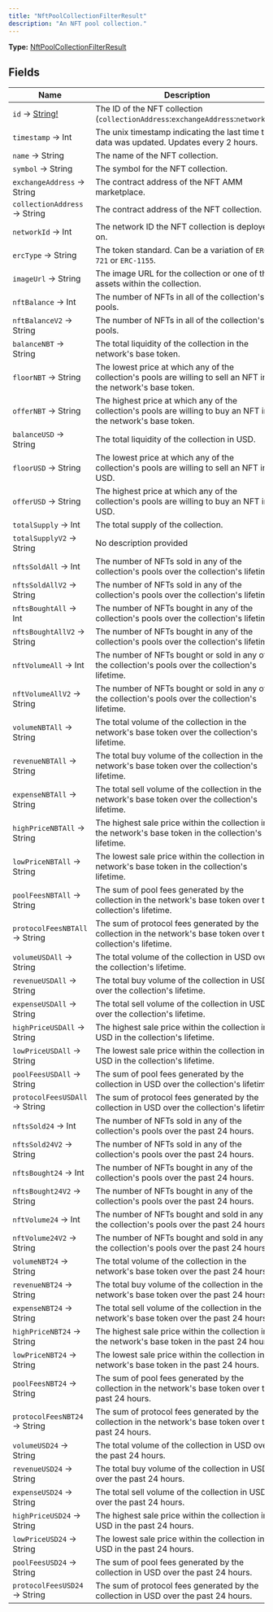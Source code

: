 ```yaml
---
title: "NftPoolCollectionFilterResult"
description: "An NFT pool collection."
---
```


**Type:** [NftPoolCollectionFilterResult](/api-reference/types/nftpoolcollectionfilterresult)

## Fields

| Name | Description |
|------|-------------|
| `id` → [String!](/api-reference/types/string) | The ID of the NFT collection (`collectionAddress`:`exchangeAddress`:`networkId`). |
| `timestamp` → Int | The unix timestamp indicating the last time the data was updated. Updates every 2 hours. |
| `name` → String | The name of the NFT collection. |
| `symbol` → String | The symbol for the NFT collection. |
| `exchangeAddress` → String | The contract address of the NFT AMM marketplace. |
| `collectionAddress` → String | The contract address of the NFT collection. |
| `networkId` → Int | The network ID the NFT collection is deployed on. |
| `ercType` → String | The token standard. Can be a variation of `ERC-721` or `ERC-1155`. |
| `imageUrl` → String | The image URL for the collection or one of the assets within the collection. |
| `nftBalance` → Int | The number of NFTs in all of the collection&#39;s pools. |
| `nftBalanceV2` → String | The number of NFTs in all of the collection&#39;s pools. |
| `balanceNBT` → String | The total liquidity of the collection in the network&#39;s base token. |
| `floorNBT` → String | The lowest price at which any of the collection&#39;s pools are willing to sell an NFT in the network&#39;s base token. |
| `offerNBT` → String | The highest price at which any of the collection&#39;s pools are willing to buy an NFT in the network&#39;s base token. |
| `balanceUSD` → String | The total liquidity of the collection in USD. |
| `floorUSD` → String | The lowest price at which any of the collection&#39;s pools are willing to sell an NFT in USD. |
| `offerUSD` → String | The highest price at which any of the collection&#39;s pools are willing to buy an NFT in USD. |
| `totalSupply` → Int | The total supply of the collection. |
| `totalSupplyV2` → String | No description provided |
| `nftsSoldAll` → Int | The number of NFTs sold in any of the collection&#39;s pools over the collection&#39;s lifetime. |
| `nftsSoldAllV2` → String | The number of NFTs sold in any of the collection&#39;s pools over the collection&#39;s lifetime. |
| `nftsBoughtAll` → Int | The number of NFTs bought in any of the collection&#39;s pools over the collection&#39;s lifetime. |
| `nftsBoughtAllV2` → String | The number of NFTs bought in any of the collection&#39;s pools over the collection&#39;s lifetime. |
| `nftVolumeAll` → Int | The number of NFTs bought or sold in any of the collection&#39;s pools over the collection&#39;s lifetime. |
| `nftVolumeAllV2` → String | The number of NFTs bought or sold in any of the collection&#39;s pools over the collection&#39;s lifetime. |
| `volumeNBTAll` → String | The total volume of the collection in the network&#39;s base token over the collection&#39;s lifetime. |
| `revenueNBTAll` → String | The total buy volume of the collection in the network&#39;s base token over the collection&#39;s lifetime. |
| `expenseNBTAll` → String | The total sell volume of the collection in the network&#39;s base token over the collection&#39;s lifetime. |
| `highPriceNBTAll` → String | The highest sale price within the collection in the network&#39;s base token in the collection&#39;s lifetime. |
| `lowPriceNBTAll` → String | The lowest sale price within the collection in the network&#39;s base token in the collection&#39;s lifetime. |
| `poolFeesNBTAll` → String | The sum of pool fees generated by the collection in the network&#39;s base token over the collection&#39;s lifetime. |
| `protocolFeesNBTAll` → String | The sum of protocol fees generated by the collection in the network&#39;s base token over the collection&#39;s lifetime. |
| `volumeUSDAll` → String | The total volume of the collection in USD over the collection&#39;s lifetime. |
| `revenueUSDAll` → String | The total buy volume of the collection in USD over the collection&#39;s lifetime. |
| `expenseUSDAll` → String | The total sell volume of the collection in USD over the collection&#39;s lifetime. |
| `highPriceUSDAll` → String | The highest sale price within the collection in USD in the collection&#39;s lifetime. |
| `lowPriceUSDAll` → String | The lowest sale price within the collection in USD in the collection&#39;s lifetime. |
| `poolFeesUSDAll` → String | The sum of pool fees generated by the collection in USD over the collection&#39;s lifetime. |
| `protocolFeesUSDAll` → String | The sum of protocol fees generated by the collection in USD over the collection&#39;s lifetime. |
| `nftsSold24` → Int | The number of NFTs sold in any of the collection&#39;s pools over the past 24 hours. |
| `nftsSold24V2` → String | The number of NFTs sold in any of the collection&#39;s pools over the past 24 hours. |
| `nftsBought24` → Int | The number of NFTs bought in any of the collection&#39;s pools over the past 24 hours. |
| `nftsBought24V2` → String | The number of NFTs bought in any of the collection&#39;s pools over the past 24 hours. |
| `nftVolume24` → Int | The number of NFTs bought and sold in any of the collection&#39;s pools over the past 24 hours. |
| `nftVolume24V2` → String | The number of NFTs bought and sold in any of the collection&#39;s pools over the past 24 hours. |
| `volumeNBT24` → String | The total volume of the collection in the network&#39;s base token over the past 24 hours. |
| `revenueNBT24` → String | The total buy volume of the collection in the network&#39;s base token over the past 24 hours. |
| `expenseNBT24` → String | The total sell volume of the collection in the network&#39;s base token over the past 24 hours. |
| `highPriceNBT24` → String | The highest sale price within the collection in the network&#39;s base token in the past 24 hours. |
| `lowPriceNBT24` → String | The lowest sale price within the collection in the network&#39;s base token in the past 24 hours. |
| `poolFeesNBT24` → String | The sum of pool fees generated by the collection in the network&#39;s base token over the past 24 hours. |
| `protocolFeesNBT24` → String | The sum of protocol fees generated by the collection in the network&#39;s base token over the past 24 hours. |
| `volumeUSD24` → String | The total volume of the collection in USD over the past 24 hours. |
| `revenueUSD24` → String | The total buy volume of the collection in USD over the past 24 hours. |
| `expenseUSD24` → String | The total sell volume of the collection in USD over the past 24 hours. |
| `highPriceUSD24` → String | The highest sale price within the collection in USD in the past 24 hours. |
| `lowPriceUSD24` → String | The lowest sale price within the collection in USD in the past 24 hours. |
| `poolFeesUSD24` → String | The sum of pool fees generated by the collection in USD over the past 24 hours. |
| `protocolFeesUSD24` → String | The sum of protocol fees generated by the collection in USD over the past 24 hours. |

